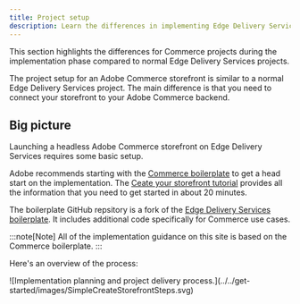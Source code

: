 ```yaml
---
title: Project setup
description: Learn the differences in implementing Edge Delivery Services projects for Adobe Commerce.
---
```



This section highlights the differences for Commerce projects during the implementation phase compared to normal Edge Delivery Services projects.

The project setup for an Adobe Commerce storefront is similar to a normal Edge Delivery Services project. The main difference is that you need to connect your storefront to your Adobe Commerce backend.

## Big picture

Launching a headless Adobe Commerce storefront on Edge Delivery Services requires some basic setup.

Adobe recommends starting with the [Commerce boilerplate](https://github.com/hlxsites/aem-boilerplate-commerce) to get a head start on the implementation. The [Ceate your storefront tutorial](/get-started/) provides all the information that you need to get started in about 20 minutes. 

The boilerplate GitHub repsitory is a fork of the [Edge Delivery Services boilerplate](https://github.com/adobe/aem-boilerplate). It includes additional code specifically for Commerce use cases.

:::note[Note]
All of the implementation guidance on this site is based on the Commerce boilerplate.
:::

Here's an overview of the process:

<Diagram caption="Implementation planning and project delivery process.">
  ![Implementation planning and project delivery process.](../../get-started/images/SimpleCreateStorefrontSteps.svg)
</Diagram>
